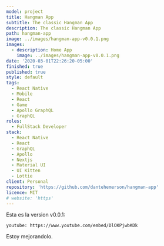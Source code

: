 ```yaml
---
model: project
title: Hangman App
subtitle: The classic Hangman App
description: The classic Hangman App
path: hangman-app
image: ../images/hangman-app-v0.0.1.png
images:
  - description: Home App
    image: ../images/hangman-app-v0.0.1.png
date: '2020-03-01T22:26:20-05:00'
finished: true
published: true
style: default
tags:
  - React Native
  - Mobile
  - React
  - Game
  - Apollo GraphQL
  - GraphQL
roles:
  - FullStack Developer
stack:
  - React Native
  - React
  - GraphQL
  - Apollo
  - Nextjs
  - Material UI
  - UI Kitten
  - Lottie
client: Personal
repository: 'https://github.com/dantehemerson/hangman-app'
licence: MIT
# website: 'https'
---
```


Esta es la version v0.0.1:

`youtube: https://www.youtube.com/embed/DlOKPjwbKDk`

Estoy mejorandolo.
